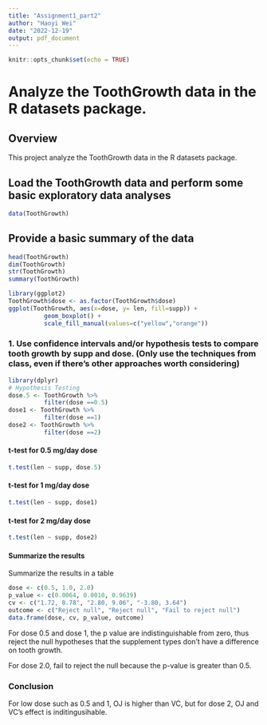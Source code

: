 ```yaml
---
title: "Assignment1_part2"
author: "Haoyi Wei"
date: "2022-12-19"
output: pdf_document
---
```


```r
knitr::opts_chunk$set(echo = TRUE)
```

# Analyze the ToothGrowth data in the R datasets package.

## Overview
This project analyze the ToothGrowth data in the R datasets package.

## Load the ToothGrowth data and perform some basic exploratory data analyses

```r
data(ToothGrowth)
```

## Provide a basic summary of the data

```r
head(ToothGrowth)
dim(ToothGrowth)
str(ToothGrowth)
summary(ToothGrowth)

library(ggplot2)
ToothGrowth$dose <- as.factor(ToothGrowth$dose)
ggplot(ToothGrowth, aes(x=dose, y= len, fill=supp)) +
          geom_boxplot() +
          scale_fill_manual(values=c("yellow","orange"))
```


### 1. Use confidence intervals and/or hypothesis tests to compare tooth growth by supp and dose. (Only use the techniques from class, even if there's other approaches worth considering)
```r

library(dplyr)
# Hypothesis Testing
dose.5 <- ToothGrowth %>%
          filter(dose ==0.5)
dose1 <- ToothGrowth %>%
          filter(dose ==1)
dose2 <- ToothGrowth %>%
          filter(dose ==2)
```

#### t-test for 0.5 mg/day dose
```r
t.test(len ~ supp, dose.5)
```

#### t-test for 1 mg/day dose
```r
t.test(len ~ supp, dose1)
```

#### t-test for 2 mg/day dose
```r
t.test(len ~ supp, dose2)
```

#### Summarize the results


Summarize the results in a table
```r
dose <- c(0.5, 1.0, 2.0)
p_value <- c(0.0064, 0.0010, 0.9639)
cv <- c("1.72, 8.78", "2.80, 9.06", "-3.80, 3.64")
outcome <- c("Reject null", "Reject null", "Fail to reject null")
data.frame(dose, cv, p_value, outcome)
```
For dose 0.5 and dose 1, the p value are indistinguishable from zero, thus reject the null hypotheses that the supplement types don’t have a difference on tooth growth. 

For dose 2.0, fail to reject the null because the p-value is greater than 0.5.

### Conclusion

For low dose such as 0.5 and 1, OJ is higher than VC, but for dose 2, OJ and VC's effect is inditingusihable.